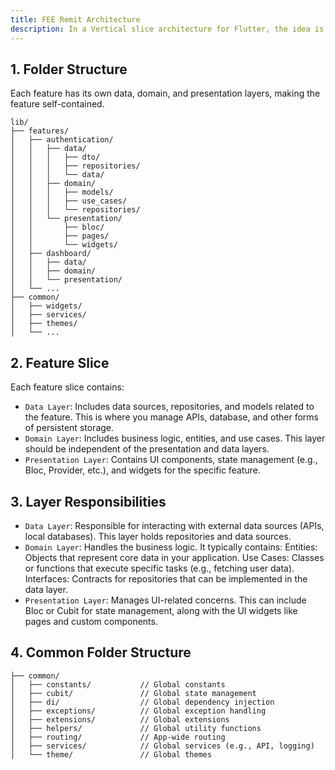 ```yaml
---
title: FEE Remit Architecture
description: In a Vertical slice architecture for Flutter, the idea is to organize your code by features rather than by layers (like separating data, domain, and presentation). 
---
```



## 1. Folder Structure
 Each feature has its own data, domain, and presentation layers, making the feature self-contained.
```
lib/
├── features/
│   ├── authentication/
│   │   ├── data/
│   │   │   ├── dto/
│   │   │   ├── repositories/
│   │   │   └── data/
│   │   ├── domain/
│   │   │   ├── models/
│   │   │   ├── use_cases/
│   │   │   └── repositories/
│   │   └── presentation/
│   │       ├── bloc/
│   │       ├── pages/
│   │       └── widgets/
│   ├── dashboard/
│   │   ├── data/
│   │   ├── domain/
│   │   └── presentation/
│   └── ...
├── common/
│   ├── widgets/
│   ├── services/
│   ├── themes/
│   └── ...
```


## 2. Feature Slice
Each feature slice contains:

- `Data Layer`: Includes data sources, repositories, and models related to the feature. This is where you manage APIs, database, and other forms of persistent storage.
- `Domain Layer`: Includes business logic, entities, and use cases. This layer should be independent of the presentation and data layers.
- `Presentation Layer`: Contains UI components, state management (e.g., Bloc, Provider, etc.), and widgets for the specific feature.

## 3. Layer Responsibilities
- `Data Layer`: Responsible for interacting with external data sources (APIs, local databases). This layer holds repositories and data sources.
- `Domain Layer`: Handles the business logic. It typically contains:
Entities: Objects that represent core data in your application.
Use Cases: Classes or functions that execute specific tasks (e.g., fetching user data).
Interfaces: Contracts for repositories that can be implemented in the data layer.
- `Presentation Layer`: Manages UI-related concerns. This can include Bloc or Cubit for state management, along with the UI widgets like pages and custom components.

## 4. Common Folder Structure
```
├── common/
│   ├── constants/           // Global constants
│   ├── cubit/               // Global state management
│   ├── di/                  // Global dependency injection
│   ├── exceptions/          // Global exception handling
│   ├── extensions/          // Global extensions
│   ├── helpers/             // Global utility functions
│   ├── routing/             // App-wide routing
│   ├── services/            // Global services (e.g., API, logging)
│   └── theme/               // Global themes
```